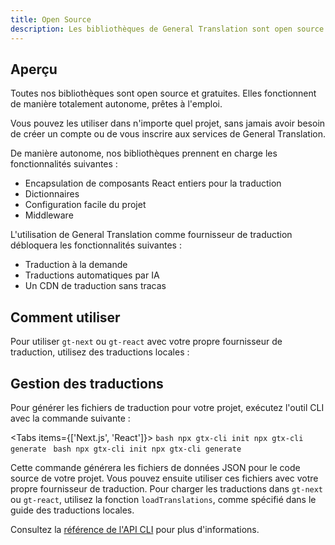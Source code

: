 ```yaml
---
title: Open Source
description: Les bibliothèques de General Translation sont open source !
---
```



## Aperçu

Toutes nos bibliothèques sont open source et gratuites. Elles fonctionnent de manière totalement autonome, prêtes à l'emploi.

Vous pouvez les utiliser dans n'importe quel projet, sans jamais avoir besoin de créer un compte ou de vous inscrire aux services de General Translation.

De manière autonome, nos bibliothèques prennent en charge les fonctionnalités suivantes :

- Encapsulation de composants React entiers pour la traduction
- Dictionnaires
- Configuration facile du projet
- Middleware

L'utilisation de General Translation comme fournisseur de traduction débloquera les fonctionnalités suivantes :

- Traduction à la demande
- Traductions automatiques par IA
- Un CDN de traduction sans tracas

## Comment utiliser

Pour utiliser `gt-next` ou `gt-react` avec votre propre fournisseur de traduction, utilisez des traductions locales :

<Cards>
  <Card
    title="Next.js"
    href="/docs/next/reference/local-tx"
  />
  <Card
    title="React"
    href="/docs/react/reference/local-tx"
  />
</Cards>

## Gestion des traductions

Pour générer les fichiers de traduction pour votre projet, exécutez l'outil CLI avec la commande suivante :

<Tabs items={['Next.js', 'React']}>
  <Tab value="Next.js">
    ```bash
    npx gtx-cli init
    npx gtx-cli generate
    ```
  </Tab>
  <Tab value="React">
    ```bash
    npx gtx-cli init
    npx gtx-cli generate
    ```
  </Tab>
</Tabs>

Cette commande générera les fichiers de données JSON pour le code source de votre projet. 
Vous pouvez ensuite utiliser ces fichiers avec votre propre fournisseur de traduction.
Pour charger les traductions dans `gt-next` ou `gt-react`, utilisez la fonction `loadTranslations`, comme spécifié dans
le guide des traductions locales.

Consultez la [référence de l'API CLI](/docs/cli/generate) pour plus d'informations.

